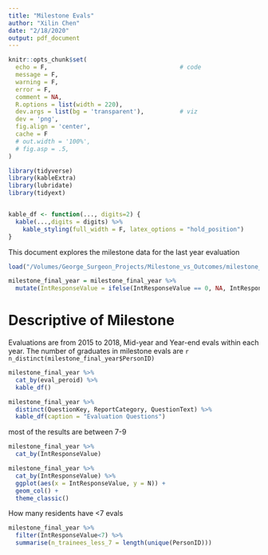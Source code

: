 ```yaml
---
title: "Milestone Evals"
author: "Xilin Chen"
date: "2/18/2020"
output: pdf_document
---
```


```r
knitr::opts_chunk$set(
  echo = F,                                     # code
  message = F,
  warning = F,
  error = F,
  comment = NA,
  R.options = list(width = 220),
  dev.args = list(bg = 'transparent'),          # viz
  dev = 'png',
  fig.align = 'center',
  cache = F
  # out.width = '100%',
  # fig.asp = .5,
)    

library(tidyverse)
library(kableExtra)
library(lubridate)
library(tidyext)


kable_df <- function(..., digits=2) {
  kable(...,digits = digits) %>% 
    kable_styling(full_width = F, latex_options = "hold_position")
}
```

This document explores the milestone data for the last year evaluation

```r
load("/Volumes/George_Surgeon_Projects/Milestone_vs_Outcomes/milestone_final_year.rdata")

milestone_final_year = milestone_final_year %>% 
  mutate(IntResponseValue = ifelse(IntResponseValue == 0, NA, IntResponseValue))
```


# Descriptive of Milestone

Evaluations are from 2015 to 2018, Mid-year and Year-end evals within each year. The number of graduates in milestone evals are `r n_distinct(milestone_final_year$PersonID)`

```r
milestone_final_year %>% 
  cat_by(eval_peroid) %>% 
  kable_df()

milestone_final_year %>% 
  distinct(QuestionKey, ReportCategory, QuestionText) %>% 
  kable_df(caption = "Evaluation Questions")

```

most of the results are between 7-9

```r
milestone_final_year %>% 
  cat_by(IntResponseValue)

milestone_final_year %>% 
  cat_by(IntResponseValue) %>% 
  ggplot(aes(x = IntResponseValue, y = N)) +
  geom_col() +
  theme_classic()
```

How many residents have <7 evals

```r
milestone_final_year %>% 
  filter(IntResponseValue<7) %>% 
  summarise(n_trainees_less_7 = length(unique(PersonID)))
```

